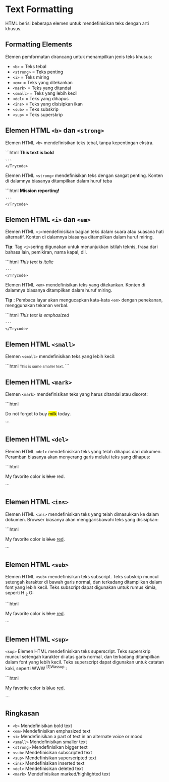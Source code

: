 # Text Formatting
HTML berisi beberapa elemen untuk mendefinisikan teks dengan arti khusus.

## Formatting Elements
Elemen pemformatan dirancang untuk menampilkan jenis teks khusus:

* ```<b>``` = Teks tebal
* ```<strong>``` = Teks penting
* ```<i>``` = Teks miring
* ```<em>``` = Teks yang ditekankan
* ```<mark>``` = Teks yang ditandai
* ```<small>``` = Teks yang lebih kecil
* ```<del>``` = Teks yang dihapus
* ```<ins>``` = Teks yang disisipkan ikan
* ```<sub>``` = Teks subskrip
* ```<sup>``` = Teks superskrip

## Elemen HTML ```<b>``` dan ```<strong>```

Elemen HTML ```<b>``` mendefinisikan teks tebal, tanpa kepentingan ekstra.




<div >
<Trycode code_source="https://www.w3schools.com/html/tryit.asp?filename=tryhtml_formatting_b">
    ```html
 <b>This text is bold</b>

    ```
    </Trycode>
</div>

Elemen HTML ```<strong>``` mendefinisikan teks dengan sangat penting. Konten di dalamnya biasanya ditampilkan dalam huruf teba

<div >
<Trycode code_source="https://www.w3schools.com/html/tryit.asp?filename=tryhtml_formatting_strong">
    ```html
<strong>Mission reporting!</strong>

    ```
    </Trycode>
</div>

## Elemen HTML ```<i>``` dan ```<em>```
Elemen HTML ```<i>```mendefinisikan bagian teks dalam suara atau suasana hati alternatif. Konten di dalamnya biasanya ditampilkan dalam huruf miring.

**Tip**: Tag ```<i>```sering digunakan untuk menunjukkan istilah teknis, frasa dari bahasa lain, pemikiran, nama kapal, dll.

<div >
<Trycode code_source="https://www.w3schools.com/html/tryit.asp?filename=tryhtml_formatting_i">
    ```html
<i>This text is italic</i>

    ```
    </Trycode>
</div>

Elemen HTML ```<em>``` mendefinisikan teks yang ditekankan. Konten di dalamnya biasanya ditampilkan dalam huruf miring.

**Tip** : Pembaca layar akan mengucapkan kata-kata ```<em>``` dengan penekanan, menggunakan tekanan verbal.

<div >
<Trycode code_source="https://www.w3schools.com/html/tryit.asp?filename=tryhtml_formatting_em">
    ```html
<em>This text is emphasized</em>

    ```
    </Trycode>
</div>

##  Elemen HTML ```<small>``` 
Elemen  ```<small>``` mendefinisikan teks yang lebih kecil:


<div >
<Trycode code_source="https://www.w3schools.com/html/tryit.asp?filename=tryhtml_formatting_small">
```html
<small>This is some smaller text.</small>
```
    </Trycode>
</div>

##  Elemen HTML ```<mark>```
Elemen ```<mark>``` mendefinisikan teks yang harus ditandai atau disorot:
<div >
<Trycode code_source="https://www.w3schools.com/html/tryit.asp?filename=tryhtml_formatting_mark">
```html
<p>Do not forget to buy <mark>milk</mark> today.</p>
```
    </Trycode>
</div>


##  Elemen HTML ```<del>```
Elemen HTML ```<del>``` mendefinisikan teks yang telah dihapus dari dokumen. Peramban biasanya akan menyerang garis melalui teks yang dihapus:
<div >
<Trycode code_source="https://www.w3schools.com/html/tryit.asp?filename=tryhtml_formatting_del">
```html
<p>My favorite color is <del>blue</del> red.</p>
```
    </Trycode>
</div>


##  Elemen HTML ```<ins>```
Elemen HTML ```<ins>``` mendefinisikan teks yang telah dimasukkan ke dalam dokumen. Browser biasanya akan menggarisbawahi teks yang disisipkan:
<div >
<Trycode code_source="https://www.w3schools.com/html/tryit.asp?filename=tryhtml_formatting_del_ins">
```html
<p>My favorite color is <del>blue</del> <ins>red</ins>.</p>
```
    </Trycode>
</div>


##  Elemen HTML ```<sub>```
Elemen HTML ```<sub>``` mendefinisikan teks subscript. Teks subskrip muncul setengah karakter di bawah garis normal, dan terkadang ditampilkan dalam font yang lebih kecil. Teks subscript dapat digunakan untuk rumus kimia, seperti H <sub>2</sub> O:

<div >
<Trycode code_source="https://www.w3schools.com/html/tryit.asp?filename=tryhtml_formatting_del_ins">
```html
<p>My favorite color is <del>blue</del> <ins>red</ins>.</p>
```
    </Trycode>
</div>

##  Elemen HTML ```<sup>```
```<sup>``` Elemen HTML mendefinisikan teks superscript. Teks superskrip muncul setengah karakter di atas garis normal, dan terkadang ditampilkan dalam font yang lebih kecil. Teks superscript dapat digunakan untuk catatan kaki, seperti WWW <sup>[1]Wassup</sup> :
<div >
<Trycode code_source="https://www.w3schools.com/html/tryit.asp?filename=tryhtml_formatting_del_ins">
```html
<p>My favorite color is <del>blue</del> <ins>red</ins>.</p>
```
    </Trycode>
</div>

## Ringkasan


* ```<b>``` Mendefinisikan bold text
* ```<em>``` Mendefinisikan emphasized text 
* ```<i>``` Mendefinisikan a part of text in an alternate voice or mood
* ```<small>``` Mendefinisikan smaller text
* ```<strong>``` Mendefinisikan bigger text
* ```<sub>``` Mendefinisikan subscripted text
* ```<sup>``` Mendefinisikan superscripted text
* ```<ins>``` Mendefinisikan inserted text
* ```<del>``` Mendefinisikan deleted text
* ```<mark>``` Mendefinisikan marked/highlighted text